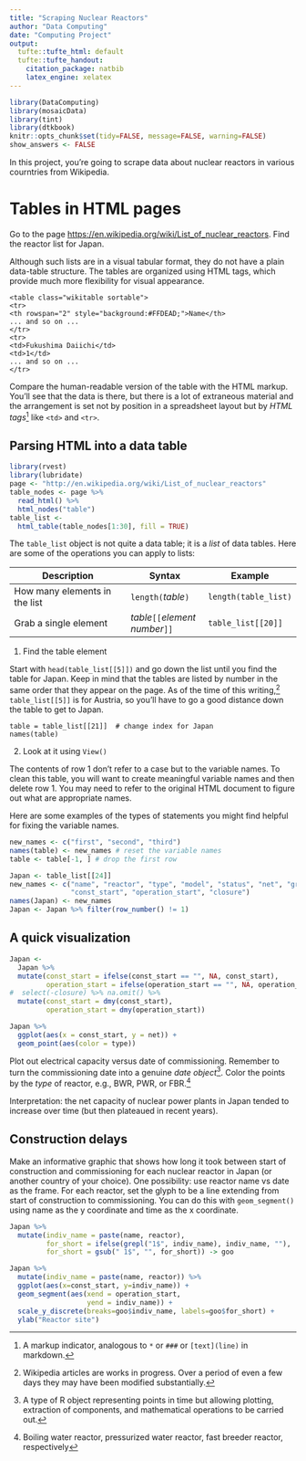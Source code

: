 ```yaml
---
title: "Scraping Nuclear Reactors"
author: "Data Computing"
date: "Computing Project"
output:
  tufte::tufte_html: default
  tufte::tufte_handout:
    citation_package: natbib
    latex_engine: xelatex
---
```


```r
library(DataComputing)
library(mosaicData)
library(tint)
library(dtkbook)
knitr::opts_chunk$set(tidy=FALSE, message=FALSE, warning=FALSE)
show_answers <- FALSE
```

In this project, you're going to scrape data about nuclear reactors in various courntries from Wikipedia. 

# Tables in HTML pages

Go to the page <https://en.wikipedia.org/wiki/List_of_nuclear_reactors>.  Find the reactor list for Japan.

Although such lists are in a visual tabular format, they do not have a plain data-table structure.  The tables are organized using HTML tags, which provide much more flexibility for visual appearance.

```
<table class="wikitable sortable">
<tr>
<th rowspan="2" style="background:#FFDEAD;">Name</th>
... and so on ...
</tr>
<tr>
<td>Fukushima Daiichi</td>
<td>1</td>
... and so on ...
</tr>
```

Compare the human-readable version of the table with the HTML markup.  You'll see that the data is there, but there is a lot of extraneous material and the arrangement is set not by position in a spreadsheet layout but by *HTML tags*^[A markup indicator, analogous to `*` or `###` or `[text](line)` in markdown.] like `<td>` and `<tr>`.

## Parsing HTML into a data table

\enlargethispage{1in}
```r
library(rvest)
library(lubridate)
page <- "http://en.wikipedia.org/wiki/List_of_nuclear_reactors"
table_nodes <- page %>%
  read_html() %>%
  html_nodes("table")
table_list <-
  html_table(table_nodes[1:30], fill = TRUE)
```

The `table_list` object is not quite a data table; it is a *list* of data tables.  Here are some of the operations you can apply to lists:

Description | Syntax | Example 
------------|--------|---------
How many elements in the list | `length(`*table*`)` | `length(table_list)`
Grab a single element | *table*`[[`*element number*`]]` | `table_list[[20]]`


1) Find the table element

Start with ```head(table_list[[5]])``` and go down the list until you find the table for Japan.  Keep in mind that the tables are listed by number in the same order that they appear on the page.  As of the time of this writing,^[Wikipedia articles are works in progress. Over a period of even a few days they may have been modified substantially.] `table_list[[5]]` is for Austria, so you'll have to go a good distance down the table to get to Japan.
```
table = table_list[[21]]  # change index for Japan
names(table)
```

2) Look at it using `View()`

The contents of row 1 don't refer to a case but to the variable names.  To clean this table, you will want to create meaningful variable names and then delete row 1.  You may need to refer to the original HTML document to figure out what are appropriate names.

Here are some examples of the types of statements you might find helpful for fixing the variable names. 

```r
new_names <- c("first", "second", "third")
names(table) <- new_names # reset the variable names
table <- table[-1, ] # drop the first row
```

```r
Japan <- table_list[[24]]
new_names <- c("name", "reactor", "type", "model", "status", "net", "gross", 
               "const_start", "operation_start", "closure")
names(Japan) <- new_names
Japan <- Japan %>% filter(row_number() != 1)
```

## A quick visualization

\enlargethispage{1in}

```r
Japan <- 
  Japan %>% 
  mutate(const_start = ifelse(const_start == "", NA, const_start),
         operation_start = ifelse(operation_start == "", NA, operation_start)) %>%
#  select(-closure) %>% na.omit() %>%
  mutate(const_start = dmy(const_start),
         operation_start = dmy(operation_start))
```


```r
Japan %>% 
  ggplot(aes(x = const_start, y = net)) +
  geom_point(aes(color = type))
```

Plot out electrical capacity versus date of commissioning.  Remember to turn the commissioning date into a genuine *date object*^[A type of R object representing points in time but allowing plotting, extraction of components, and mathematical operations to be carried out.]. Color the points by the *type* of reactor, e.g., BWR, PWR, or FBR.^[Boiling water reactor, pressurized water reactor, fast breeder reactor, respectively]

Interpretation: the net capacity of nuclear power plants in Japan tended to increase over time (but then plateaued in recent years).

## Construction delays

Make an informative graphic that shows how long it took between start of construction and commissioning for each nuclear reactor in Japan (or another country of your choice).  One possibility: use reactor name vs date as the frame.  For each reactor, set the glyph to be a line extending from start of construction to commissioning.  You can do this with `geom_segment()` using name as the y coordinate and time as the x coordinate.

```r
Japan %>% 
  mutate(indiv_name = paste(name, reactor),
         for_short = ifelse(grepl("1$", indiv_name), indiv_name, ""),
         for_short = gsub(" 1$", "", for_short)) -> goo
```

```r
Japan %>%
  mutate(indiv_name = paste(name, reactor)) %>%
  ggplot(aes(x=const_start, y=indiv_name)) +
  geom_segment(aes(xend = operation_start, 
                   yend = indiv_name)) + 
  scale_y_discrete(breaks=goo$indiv_name, labels=goo$for_short) + 
  ylab("Reactor site")
```



